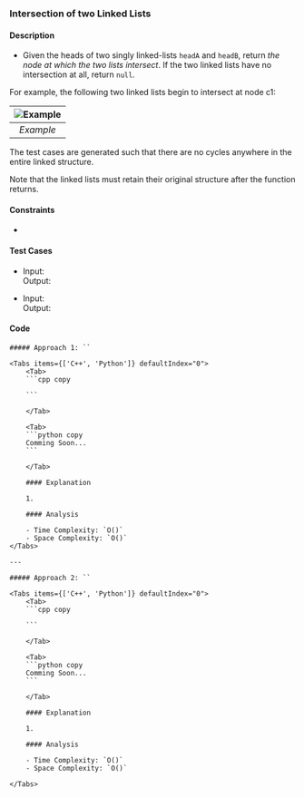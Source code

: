 
### Intersection of two Linked Lists

#### Description

-   Given the heads of two singly linked-lists `headA` and `headB`, return _the node at which the two lists intersect_. If the two linked lists have no intersection at all, return `null`.

For example, the following two linked lists begin to intersect at node c1:

| ![Example](/assets/intersect.jpg) |
| :-------------------------------: |
|             _Example_             |

The test cases are generated such that there are no cycles anywhere in the entire linked structure.

Note that the linked lists must retain their original structure after the function returns.

#### Constraints

-

#### Test Cases

-   Input: ` ` <br />
    Output: ` `

-   Input: ` ` <br />
    Output: ` `

#### Code

<Steps>

    ##### Approach 1: ``

    <Tabs items={['C++', 'Python']} defaultIndex="0">
        <Tab>
        ```cpp copy

        ```

        </Tab>

        <Tab>
        ```python copy
        Comming Soon...
        ```

        </Tab>

        #### Explanation

        1.

        #### Analysis

        - Time Complexity: `O()`
        - Space Complexity: `O()`
    </Tabs>

    ---

    ##### Approach 2: ``

    <Tabs items={['C++', 'Python']} defaultIndex="0">
        <Tab>
        ```cpp copy

        ```

        </Tab>

        <Tab>
        ```python copy
        Comming Soon...
        ```

        </Tab>

        #### Explanation

        1.

        #### Analysis

        - Time Complexity: `O()`
        - Space Complexity: `O()`

    </Tabs>

</Steps>
